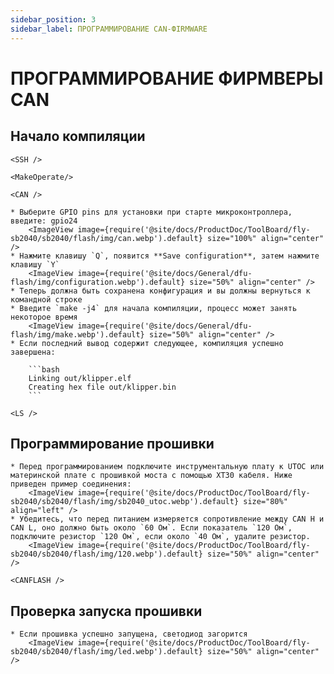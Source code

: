 ```yaml
---
sidebar_position: 3
sidebar_label: ПРОГРАММИРОВАНИЕ CAN-ФIRMWARE
---
```




# ПРОГРАММИРОВАНИЕ ФИРМВЕРЫ CAN

## Начало компиляции

    <SSH />

    <MakeOperate/>

    <CAN />

    * Выберите GPIO pins для установки при старте микроконтроллера, введите: gpio24
        <ImageView image={require('@site/docs/ProductDoc/ToolBoard/fly-sb2040/sb2040/flash/img/can.webp').default} size="100%" align="center" />
    * Нажмите клавишу `Q`, появится **Save configuration**, затем нажмите клавишу `Y`
        <ImageView image={require('@site/docs/General/dfu-flash/img/configuration.webp').default} size="50%" align="center" />
    * Теперь должна быть сохранена конфигурация и вы должны вернуться к командной строке
    * Введите `make -j4` для начала компиляции, процесс может занять некоторое время
        <ImageView image={require('@site/docs/General/dfu-flash/img/make.webp').default} size="50%" align="center" />
    * Если последний вывод содержит следующее, компиляция успешно завершена:

        ```bash
        Linking out/klipper.elf
        Creating hex file out/klipper.bin
        ```

    <LS />


## Программирование прошивки

    * Перед программированием подключите инструментальную плату к UTOC или материнской плате с прошивкой моста с помощью XT30 кабеля. Ниже приведен пример соединения:
        <ImageView image={require('@site/docs/ProductDoc/ToolBoard/fly-sb2040/sb2040/flash/img/sb2040_utoc.webp').default} size="80%" align="left" />
    * Убедитесь, что перед питанием измеряется сопротивление между CAN H и CAN L, оно должно быть около `60 Ом`. Если показатель `120 Ом`, подключите резистор `120 Ом`, если около `40 Ом`, удалите резистор.
        <ImageView image={require('@site/docs/ProductDoc/ToolBoard/fly-sb2040/sb2040/flash/img/120.webp').default} size="50%" align="center" />

    <CANFLASH />

## Проверка запуска прошивки

    * Если прошивка успешно запущена, светодиод загорится
        <ImageView image={require('@site/docs/ProductDoc/ToolBoard/fly-sb2040/sb2040/flash/img/led.webp').default} size="50%" align="center" />
